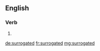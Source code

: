 ==English==

===Verb===
{{head|en}}

# {{en-past of|surrogate}}

[[de:surrogated]]
[[fr:surrogated]]
[[mg:surrogated]]